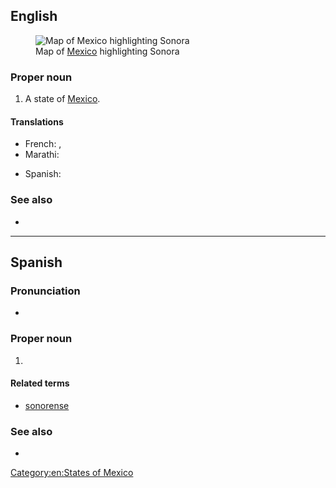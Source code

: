{{also|sonora}}
==English==
[[File:Mexico map, MX-SON.svg|thumb|Map of [[Mexico]] highlighting Sonora]]

===Proper noun===
{{en-proper noun}}

# A state of [[Mexico]].

====Translations====
{{trans-top|state of Mexico}}
* French: {{t|fr|la Sonore|f}}, {{t|fr|le Sonora|m}}
* Marathi: {{t|mr|सोनोरा|n|tr=sonorā|sc=Deva}}
{{trans-mid}}
* Spanish: {{t+|es|Sonora|f}}
{{trans-bottom}}

===See also===
* {{pedialite}}

[[Category:en:States of Mexico]]

----

==Spanish==

===Pronunciation===
* {{es-IPA}}

===Proper noun===
{{es-proper noun|f}}

# {{place|es|state|c/Mexico}}

====Related terms====
* [[sonorense]]

===See also===
* {{pedialite|lang=es}}